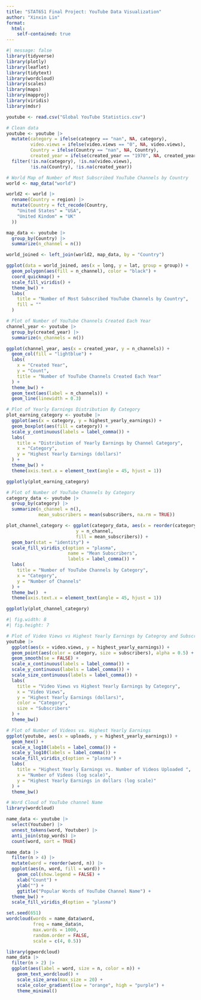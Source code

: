 ```yaml
---
title: "STAT651 Final Project: YouTube Data Visualization"
author: "Xinxin Lin"
format: 
  html:
    self-contained: true
---
```


```r
#| message: false
library(tidyverse)
library(plotly)
library(leaflet)
library(tidytext)
library(wordcloud)
library(scales)
library(maps)
library(mapproj)
library(viridis)
library(mdsr)

youtube <- read.csv("Global YouTube Statistics.csv")
```

```r
# Clean data
youtube <- youtube |>
  mutate(category = ifelse(category == "nan", NA, category),
         video.views = ifelse(video.views == "0", NA, video.views),
         Country = ifelse(Country == "nan", NA, Country),
         created_year = ifelse(created_year == "1970", NA, created_year)) |>
  filter(!is.na(category), !is.na(video.views), 
         !is.na(Country), !is.na(created_year))
```

```r
# World Map of Number of Most Subscribed YouTube Channels by Country
world <- map_data("world")

world2 <- world |> 
  rename(Country = region) |>
  mutate(Country = fct_recode(Country,
    "United States" = "USA",
    "United Kindom" = "UK"
  ))

map_data <- youtube |>
  group_by(Country) |>
  summarize(n_channel = n())

world_joined <- left_join(world2, map_data, by = "Country")

ggplot(data = world_joined, aes(x = long, y = lat, group = group)) +
  geom_polygon(aes(fill = n_channel), color = "black") + 
  coord_quickmap() +
  scale_fill_viridis() +
  theme_bw() +
  labs(
    title = "Number of Most Subscribed YouTube Channels by Country",
    fill = ""
  )
```


```r
# Plot of Number of YouTube Channels Created Each Year
channel_year <- youtube |>
  group_by(created_year) |>
  summarize(n_channels = n())

ggplot(channel_year, aes(x = created_year, y = n_channels)) +
  geom_col(fill = "lightblue") +
  labs(
    x = "Created Year",
    y = "Count",
    title = "Number of YouTube Channels Created Each Year"
  ) +
  theme_bw() +
  geom_text(aes(label = n_channels)) +
  geom_line(linewidth = 0.3)
```



```r
# Plot of Yearly Earnings Distribution By Category
plot_earning_category <- youtube |>
  ggplot(aes(x = category, y = highest_yearly_earnings)) +
  geom_boxplot(aes(fill = category)) +
  scale_y_continuous(labels = label_comma()) +
  labs(
    title = "Distribution of Yearly Earnings by Channel Category",
    x = "Category",
    y = "Highest Yearly Earnings (dollars)"
  ) +
  theme_bw() +
  theme(axis.text.x = element_text(angle = 45, hjust = 1))

ggplotly(plot_earning_category)
```


```r
# Plot of Number of YouTube Channels by Category
category_data <- youtube |>
  group_by(category) |>
  summarize(n_channel = n(),
            mean_subscribers = mean(subscribers, na.rm = TRUE))

plot_channel_category <- ggplot(category_data, aes(x = reorder(category, n_channel), 
                          y = n_channel,
                          fill = mean_subscribers)) +
  geom_bar(stat = "identity") +
  scale_fill_viridis_c(option = "plasma", 
                       name = "Mean Subscribers",
                       labels = label_comma()) +
  labs(
    title = "Number of YouTube Channels by Category",
    x = "Category",
    y = "Number of Channels"
  ) +
  theme_bw()  +
  theme(axis.text.x = element_text(angle = 45, hjust = 1))

ggplotly(plot_channel_category)
```

```r
#| fig.width: 8
#| fig.height: 7

# Plot of Video Views vs Highest Yearly Earnings by Categroy and Subscribers
youtube |>
  ggplot(aes(x = video.views, y = highest_yearly_earnings)) +
  geom_point(aes(color = category, size = subscribers), alpha = 0.5) +
  geom_smooth(se = FALSE) +
  scale_x_continuous(labels = label_comma()) +
  scale_y_continuous(labels = label_comma()) +
  scale_size_continuous(labels = label_comma()) +
  labs(
    title = "Video Views vs Highest Yearly Earnings by Category",
    x = "Video Views",
    y = "Highest Yearly Earnings (dollars)",
    color = "Category",
    size = "Subscribers"
  ) +
  theme_bw()
```

```r
# Plot of Number of Videos vs. Highest Yearly Earnings
ggplot(youtube, aes(x = uploads, y = highest_yearly_earnings)) +
  geom_hex() +
  scale_x_log10(labels = label_comma()) + 
  scale_y_log10(labels = label_comma()) +
  scale_fill_viridis_c(option = "plasma") +
  labs(
    title = "Highest Yearly Earnings vs. Number of Videos Uploaded ",
    x = "Number of Videos (log scale)",
    y = "Highest Yearly Earnings in dollars (log scale)"
  ) +
  theme_bw()
```


```r
# Word Cloud of YouTube channel Name
library(wordcloud)

name_data <- youtube |>
  select(Youtuber) |>
  unnest_tokens(word, Youtuber) |> 
  anti_join(stop_words) |>
  count(word, sort = TRUE)

name_data |> 
  filter(n > 4) |> 
  mutate(word = reorder(word, n)) |> 
  ggplot(aes(n, word, fill = word)) +
    geom_col(show.legend = FALSE) +
    xlab("Count") +
    ylab("") +
    ggtitle("Popular Words of YouTube Channel Name") +
  theme_bw() +
  scale_fill_viridis_d(option = "plasma")
```

```r
set.seed(651)
wordcloud(words = name_data$word,
          freq = name_data$n,
          max.words = 1000,
          random.order = FALSE,
          scale = c(4, 0.5))
```

```r
library(ggwordcloud)
name_data |> 
  filter(n > 2) |> 
  ggplot(aes(label = word, size = n, color = n)) +
    geom_text_wordcloud() +
    scale_size_area(max_size = 20) +
    scale_color_gradient(low = "orange", high = "purple") +
    theme_minimal()
```

